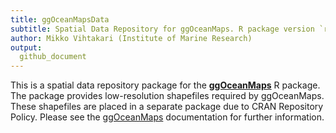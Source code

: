 ```yaml
---
title: ggOceanMapsData
subtitle: Spatial Data Repository for ggOceanMaps. R package version `r packageVersion("ggOceanMapsData")``
author: Mikko Vihtakari (Institute of Marine Research)
output: 
  github_document
---
```


This is a spatial data repository package for the [**ggOceanMaps**](https://github.com/MikkoVihtakari/ggOceanMaps) R package. The package provides low-resolution shapefiles required by ggOceanMaps. These shapefiles are placed in a separate package due to CRAN Repository Policy. Please see the [ggOceanMaps](https://github.com/MikkoVihtakari/ggOceanMaps) documentation for further information.
